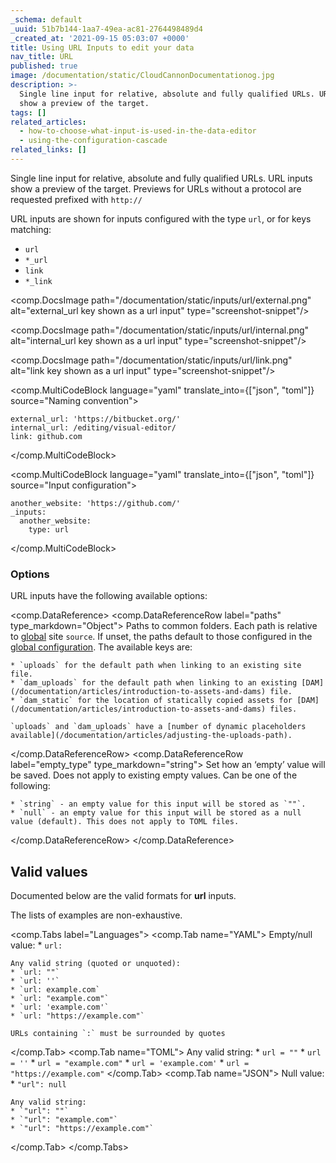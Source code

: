 ```yaml
---
_schema: default
_uuid: 51b7b144-1aa7-49ea-ac81-2764498489d4
_created_at: '2021-09-15 05:03:07 +0000'
title: Using URL Inputs to edit your data
nav_title: URL
published: true
image: /documentation/static/CloudCannonDocumentationog.jpg
description: >-
  Single line input for relative, absolute and fully qualified URLs. URL inputs
  show a preview of the target.
tags: []
related_articles:
  - how-to-choose-what-input-is-used-in-the-data-editor
  - using-the-configuration-cascade
related_links: []
---
```

Single line input for relative, absolute and fully qualified URLs. URL inputs show a preview of the target. Previews for URLs without a protocol are requested prefixed with `http://`

URL inputs are shown for inputs configured with the type `url`, or for keys matching:

* `url`
* `*_url`
* `link`
* `*_link`

<comp.DocsImage path="/documentation/static/inputs/url/external.png" alt="external_url key shown as a url input" type="screenshot-snippet"/>

<comp.DocsImage path="/documentation/static/inputs/url/internal.png" alt="internal_url key shown as a url input" type="screenshot-snippet"/>

<comp.DocsImage path="/documentation/static/inputs/url/link.png" alt="link key shown as a url input" type="screenshot-snippet"/>

<comp.MultiCodeBlock language="yaml" translate_into={["json", "toml"]} source="Naming convention">
```
external_url: 'https://bitbucket.org/'
internal_url: /editing/visual-editor/
link: github.com
```
</comp.MultiCodeBlock>

<comp.MultiCodeBlock language="yaml" translate_into={["json", "toml"]} source="Input configuration">
```
another_website: 'https://github.com/'
_inputs:
  another_website:
    type: url
```
</comp.MultiCodeBlock>

### Options

URL inputs have the following available options:

<comp.DataReference>
 <comp.DataReferenceRow label="paths" type_markdown="Object">
    Paths to common folders. Each path is relative to [global](/documentation/articles/setting-global-configuration) site `source`. If unset, the paths default to those configured in the [global configuration](/documentation/articles/setting-global-configuration). The available keys are:

    * `uploads` for the default path when linking to an existing site file.
    * `dam_uploads` for the default path when linking to an existing [DAM](/documentation/articles/introduction-to-assets-and-dams) file.
    * `dam_static` for the location of statically copied assets for [DAM](/documentation/articles/introduction-to-assets-and-dams) files.

    `uploads` and `dam_uploads` have a [number of dynamic placeholders available](/documentation/articles/adjusting-the-uploads-path).
 </comp.DataReferenceRow>
  <comp.DataReferenceRow label="empty_type" type_markdown="string">
    Set how an ‘empty’ value will be saved. Does not apply to existing empty values. Can be one of the following:

    * `string` - an empty value for this input will be stored as `""`.
    * `null` - an empty value for this input will be stored as a null value (default). This does not apply to TOML files.
 </comp.DataReferenceRow>
</comp.DataReference>

## Valid values

Documented below are the valid formats for **url** inputs.

The lists of examples are non-exhaustive.

<comp.Tabs label="Languages">
 <comp.Tab name="YAML">
    Empty/null value:
    * `url: `

    Any valid string (quoted or unquoted):
    * `url: ""`
    * `url: ''`
    * `url: example.com`
    * `url: "example.com"`
    * `url: 'example.com'`
    * `url: "https://example.com"`

    URLs containing `:` must be surrounded by quotes
 </comp.Tab>
  <comp.Tab name="TOML">
    Any valid string:
    * `url = ""`
    * `url = ''`
    * `url = "example.com"`
    * `url = 'example.com'`
    * `url = "https://example.com"`
 </comp.Tab>
  <comp.Tab name="JSON">
    Null value:
    * `"url": null`

    Any valid string:
    * `"url": ""`
    * `"url": "example.com"`
    * `"url": "https://example.com"`
 </comp.Tab>
</comp.Tabs>